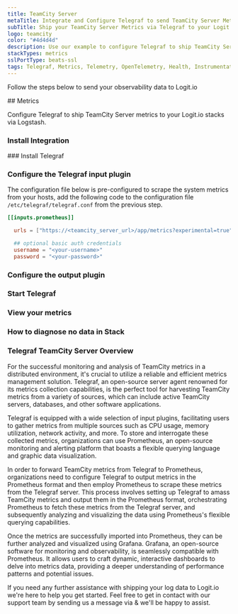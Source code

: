 ```yaml
---
title: TeamCity Server
metaTitle: Integrate and Configure Telegraf to send TeamCity Server Metrics
subTitle: Ship your TeamCity Server Metrics via Telegraf to your Logit.io Stack
logo: teamcity
color: "#4d4d4d"
description: Use our example to configure Telegraf to ship TeamCity Server metrics to Logit.io. Configure Telegraf to send TeamCity Server metrics to Logstash or Elastic.
stackTypes: metrics
sslPortType: beats-ssl
tags: Telegraf, Metrics, Telemetry, OpenTelemetry, Health, Instrumentation, TeamCity, Continuous Integration, Monitoring, Teamcity
---
```


Follow the steps below to send your observability data to Logit.io

<Steps>
  ## Metrics

  Configure Telegraf to ship TeamCity Server metrics to your Logit.io stacks via Logstash.
  
  ### Install Integration
  <InstallIntegration/>
  ### Install Telegraf

  <InstallTelegraf />

  ### Configure the Telegraf input plugin

  The configuration file below is pre-configured to scrape the system metrics from your hosts, add the following code to the configuration file `/etc/telegraf/telegraf.conf` from the previous step.

```toml copy
[[inputs.prometheus]]

  urls = ["https://<teamcity_server_url>/app/metrics?experimental=true"]

  ## optional basic auth credentials
  username = "<your-username>"
  password = "<your-password>"
```

  ### Configure the output plugin

  <TelegrafOutputPlugin />

  ### Start Telegraf

  <StartTelegraf />

  ### View your metrics
  <LaunchStack source="TeamCity_Server_Metrics_via_Telegraf" utmMedium="metrics" utmCampaign="telegraf-TeamCity-metrics" />

  ### How to diagnose no data in Stack

  <DiagnoseNoData />

</Steps>

### Telegraf TeamCity Server Overview

For the successful monitoring and analysis of TeamCity metrics in a distributed environment, it's crucial to 
utilize a reliable and efficient metrics management solution. Telegraf, an open-source server agent renowned 
for its metrics collection capabilities, is the perfect tool for harvesting TeamCity metrics from a variety 
of sources, which can include active TeamCity servers, databases, and other software applications.

Telegraf is equipped with a wide selection of input plugins, facilitating users to gather metrics from 
multiple sources such as CPU usage, memory utilization, network activity, and more. To store and interrogate 
these collected metrics, organizations can use Prometheus, an open-source monitoring and alerting platform 
that boasts a flexible querying language and graphic data visualization.

In order to forward TeamCity metrics from Telegraf to Prometheus, organizations need to configure 
Telegraf to output metrics in the Prometheus format and then employ Prometheus to scrape these metrics 
from the Telegraf server. This process involves setting up Telegraf to amass TeamCity metrics and output 
them in the Prometheus format, orchestrating Prometheus to fetch these metrics from the Telegraf server, 
and subsequently analyzing and visualizing the data using Prometheus's flexible querying capabilities.

Once the metrics are successfully imported into Prometheus, they can be further analyzed and visualized 
using Grafana. Grafana, an open-source software for monitoring and observability, is seamlessly 
compatible with Prometheus. It allows users to craft dynamic, interactive dashboards to delve into 
metrics data, providing a deeper understanding of performance patterns and potential issues.

If you need any further assistance with shipping your log data to Logit.io we're here to help you get started. 
Feel free to get in contact with our support team by sending us a message via <IntercomButton text="live chat" /> 
& we'll be happy to assist.
